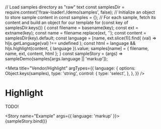 // Load samples directory as "raw" text
const samplesDir = require.context('!!raw-loader!./demo/samples', false);
// Initialize an object to store sample content in
const samples = {};
// For each sample, fetch its content and build an object for our template
for (const key of samplesDir.keys()) {
  const filename = basename(key);
  const ext = extname(key);
  const name = filename.replace(ext, '');
  const content = samplesDir(key).default;
  const language = [name, ext.slice(1)].find(
    (val) => hljs.getLanguage(val) !== undefined
  );
  const html = language && hljs.highlight(content, { language }).value;
  samples[name] = { filename, name, ext, content, html };
}
const sampleStory = (args) => sampleDemo(samples[args.language || 'markup']);

<Meta
  title="Vendor/Highlight"
  argTypes={{
    language: {
      options: Object.keys(samples),
      type: 'string',
      control: {
        type: 'select',
      },
    },
  }}
/>

# Highlight

TODO!

<Story name="Example" args={{ language: 'markup' }}>
  {sampleStory.bind()}
</Story>

<ArgsTable story="Example" />
